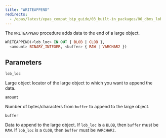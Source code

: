 ```yaml
---
title: "WRITEAPPEND"
redirects:
  - /epas/latest/epas_compat_bip_guide/03_built-in_packages/06_dbms_lob/14_writeappend/ #generated for docs/epas/reorg-role-use-case-mode
---
```


The `WRITEAPPEND` procedure adds data to the end of a large object.

```sql
WRITEAPPEND(<lob_loc> IN OUT { BLOB | CLOB },
  <amount> BINARY_INTEGER, <buffer> { RAW | VARCHAR2 })
```

## Parameters

`lob_loc`

 Large object locator of the large object to which you want to append the data.

`amount`

 Number of bytes/characters from `buffer` to append to the large object.

`buffer`

 Data to append to the large object. If `lob_loc` is a `BLOB`, then `buffer` must be `RAW`. If `lob_loc` is a `CLOB`, then `buffer` must be `VARCHAR2`.
